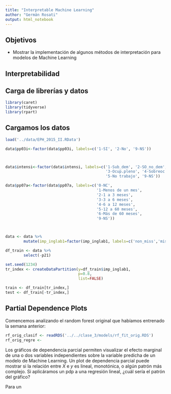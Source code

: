```yaml
---
title: "Interpretable Machine Learning"
author: "Germán Rosati"
output: html_notebook
---
```


## Objetivos    

- Mostrar la implementación de algunos métodos de interpretación para modelos de Machine Learning


## Interpretabilidad



## Carga de librerías y datos

```r
library(caret)
library(tidyverse)
library(rpart)
```


## Cargamos los datos

```r
load('../data/EPH_2015_II.RData')

data$pp03i<-factor(data$pp03i, labels=c('1-SI', '2-No', '9-NS'))



data$intensi<-factor(data$intensi, labels=c('1-Sub_dem', '2-SO_no_dem', 
                                            '3-Ocup.pleno', '4-Sobreoc',
                                            '5-No trabajo', '9-NS'))

data$pp07a<-factor(data$pp07a, labels=c('0-NC',
                                        '1-Menos de un mes',
                                        '2-1 a 3 meses',
                                        '3-3 a 6 meses',
                                        '4-6 a 12 meses',
                                        '5-12 a 60 meses',
                                        '6-Más de 60 meses',
                                        '9-NS'))



data <- data %>%
        mutate(imp_inglab1=factor(imp_inglab1, labels=c('non_miss','miss')))

df_train <- data %>%
        select(-p21)

set.seed(1234)
tr_index <- createDataPartition(y=df_train$imp_inglab1,
                                p=0.8,
                                list=FALSE)

train <- df_train[tr_index,]
test <- df_train[-tr_index,]
```


## Partial Dependence Plots

Comencemos analizando el random forest original que habíamos entrenado la semana anterior:

```r
rf_orig_clasif <- readRDS('../../clase_3/models/rf_fit_orig.RDS')
rf_orig_regre <- 
```

Los gráficos de dependencia parcial permiten visualizar el efecto marginal de una o dos variables independientes sobre la variable predicha de un modelo de Machine Learning. Un plot de dependencia parcial puede mostrar si la relación entre $X$ e $y$ es lineal, monotónica, o algún patrón más complejo. Si aplicáramos un pdp a una regresión lineal, ¿cuál sería el patrón del gráfico?

Para un